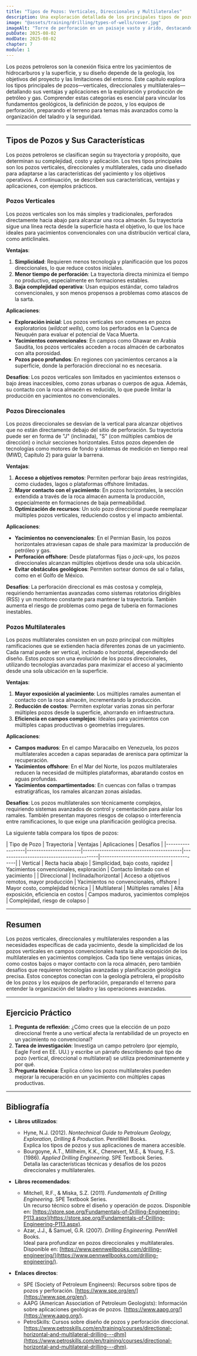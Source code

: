 ```yaml
---
title: "Tipos de Pozos: Verticales, Direccionales y Multilaterales"
description: Una exploración detallada de los principales tipos de pozos petroleros—verticales, direccionales y multilaterales—enfocada en sus ventajas, aplicaciones y desafíos. Este capítulo conecta la geología y los propósitos de los pozos con las estrategias de perforación y los equipos utilizados.
image: "@assets/training/drilling/types-of-wells/cover.jpg"
imageAlt: "Torre de perforación en un paisaje vasto y árido, destacando su imponente estructura"
pubDate: 2025-08-02
modDate: 2025-08-02
chapter: 7
module: 1
---
```


Los pozos petroleros son la conexión física entre los yacimientos de hidrocarburos y la superficie, y su diseño depende de la geología, los objetivos del proyecto y las limitaciones del entorno. Este capítulo explora los tipos principales de pozos—verticales, direccionales y multilaterales—detallando sus ventajas y aplicaciones en la exploración y producción de petróleo y gas. Comprender estas categorías es esencial para vincular los fundamentos geológicos, la definición de pozos, y los equipos de perforación, preparando el terreno para temas más avanzados como la organización del taladro y la seguridad.

---

## Tipos de Pozos y Sus Características

Los pozos petroleros se clasifican según su trayectoria y propósito, que determinan su complejidad, costo y aplicación. Los tres tipos principales son los pozos verticales, direccionales y multilaterales, cada uno diseñado para adaptarse a las características del yacimiento y los objetivos operativos. A continuación, se describen sus características, ventajas y aplicaciones, con ejemplos prácticos.

### Pozos Verticales

Los pozos verticales son los más simples y tradicionales, perforados directamente hacia abajo para alcanzar una roca almacén. Su trayectoria sigue una línea recta desde la superficie hasta el objetivo, lo que los hace ideales para yacimientos convencionales con una distribución vertical clara, como anticlinales.

**Ventajas**:

1. **Simplicidad**: Requieren menos tecnología y planificación que los pozos direccionales, lo que reduce costos iniciales.
2. **Menor tiempo de perforación**: La trayectoria directa minimiza el tiempo no productivo, especialmente en formaciones estables.
3. **Baja complejidad operativa**: Usan equipos estándar, como taladros convencionales, y son menos propensos a problemas como atascos de la sarta.

**Aplicaciones**:

- **Exploración inicial**: Los pozos verticales son comunes en pozos exploratorios (*wildcat wells*), como los perforados en la Cuenca de Neuquén para evaluar el potencial de Vaca Muerta.
- **Yacimientos convencionales**: En campos como Ghawar en Arabia Saudita, los pozos verticales acceden a rocas almacén de carbonatos con alta porosidad.
- **Pozos poco profundos**: En regiones con yacimientos cercanos a la superficie, donde la perforación direccional no es necesaria.

**Desafíos**: Los pozos verticales son limitados en yacimientos extensos o bajo áreas inaccesibles, como zonas urbanas o cuerpos de agua. Además, su contacto con la roca almacén es reducido, lo que puede limitar la producción en yacimientos no convencionales.

### Pozos Direccionales

Los pozos direccionales se desvían de la vertical para alcanzar objetivos que no están directamente debajo del sitio de perforación. Su trayectoria puede ser en forma de "J" (inclinada), "S" (con múltiples cambios de dirección) o incluir secciones horizontales. Estos pozos dependen de tecnologías como motores de fondo y sistemas de medición en tiempo real (MWD, Capítulo 2) para guiar la barrena.

**Ventajas**:

1. **Acceso a objetivos remotos**: Permiten perforar bajo áreas restringidas, como ciudades, lagos o plataformas offshore limitadas.
2. **Mayor contacto con el yacimiento**: En pozos horizontales, la sección extendida a través de la roca almacén aumenta la producción, especialmente en formaciones de baja permeabilidad.
3. **Optimización de recursos**: Un solo pozo direccional puede reemplazar múltiples pozos verticales, reduciendo costos y el impacto ambiental.

**Aplicaciones**:

- **Yacimientos no convencionales**: En el Permian Basin, los pozos horizontales atraviesan capas de shale para maximizar la producción de petróleo y gas.
- **Perforación offshore**: Desde plataformas fijas o *jack-ups*, los pozos direccionales alcanzan múltiples objetivos desde una sola ubicación.
- **Evitar obstáculos geológicos**: Permiten sortear domos de sal o fallas, como en el Golfo de México.

**Desafíos**: La perforación direccional es más costosa y compleja, requiriendo herramientas avanzadas como sistemas rotatorios dirigibles (RSS) y un monitoreo constante para mantener la trayectoria. También aumenta el riesgo de problemas como pega de tubería en formaciones inestables.

### Pozos Multilaterales

Los pozos multilaterales consisten en un pozo principal con múltiples ramificaciones que se extienden hacia diferentes zonas de un yacimiento. Cada ramal puede ser vertical, inclinado o horizontal, dependiendo del diseño. Estos pozos son una evolución de los pozos direccionales, utilizando tecnologías avanzadas para maximizar el acceso al yacimiento desde una sola ubicación en la superficie.

**Ventajas**:

1. **Mayor exposición al yacimiento**: Los múltiples ramales aumentan el contacto con la roca almacén, incrementando la producción.
2. **Reducción de costos**: Permiten explotar varias zonas sin perforar múltiples pozos desde la superficie, ahorrando en infraestructura.
3. **Eficiencia en campos complejos**: Ideales para yacimientos con múltiples capas productivas o geometrías irregulares.

**Aplicaciones**:

- **Campos maduros**: En el campo Maracaibo en Venezuela, los pozos multilaterales acceden a capas separadas de arenisca para optimizar la recuperación.
- **Yacimientos offshore**: En el Mar del Norte, los pozos multilaterales reducen la necesidad de múltiples plataformas, abaratando costos en aguas profundas.
- **Yacimientos compartimentados**: En cuencas con fallas o trampas estratigráficas, los ramales alcanzan zonas aisladas.

**Desafíos**: Los pozos multilaterales son técnicamente complejos, requiriendo sistemas avanzados de control y cementación para aislar los ramales. También presentan mayores riesgos de colapso o interferencia entre ramificaciones, lo que exige una planificación geológica precisa.

La siguiente tabla compara los tipos de pozos:

<div class="table-wrapper">
| Tipo de Pozo | Trayectoria       | Ventajas                              | Aplicaciones                          | Desafíos                              |
|------------------|-----------------------|------------------------------------------|------------------------------------------|------------------------------------------|
| Vertical         | Recta hacia abajo     | Simplicidad, bajo costo, rapidez         | Yacimientos convencionales, exploración  | Contacto limitado con el yacimiento       |
| Direccional      | Inclinada/horizontal  | Acceso a objetivos remotos, mayor producción | Yacimientos no convencionales, offshore | Mayor costo, complejidad técnica         |
| Multilateral     | Múltiples ramales     | Alta exposición, eficiencia en costos   | Campos maduros, yacimientos complejos    | Complejidad, riesgo de colapso           |
</div>

---

## Resumen

Los pozos verticales, direccionales y multilaterales responden a las necesidades específicas de cada yacimiento, desde la simplicidad de los pozos verticales en campos convencionales hasta la alta exposición de los multilaterales en yacimientos complejos. Cada tipo tiene ventajas únicas, como costos bajos o mayor contacto con la roca almacén, pero también desafíos que requieren tecnologías avanzadas y planificación geológica precisa. Estos conceptos conectan con la geología petrolera, el propósito de los pozos y los equipos de perforación, preparando el terreno para entender la organización del taladro y las operaciones avanzadas.

---

## Ejercicio Práctico

1. **Pregunta de reflexión**: ¿Cómo crees que la elección de un pozo direccional frente a uno vertical afecta la rentabilidad de un proyecto en un yacimiento no convencional?
2. **Tarea de investigación**: Investiga un campo petrolero (por ejemplo, Eagle Ford en EE. UU.) y escribe un párrafo describiendo qué tipo de pozo (vertical, direccional o multilateral) se utiliza predominantemente y por qué.
3. **Pregunta técnica**: Explica cómo los pozos multilaterales pueden mejorar la recuperación en un yacimiento con múltiples capas productivas.

---

## Bibliografía

- **Libros utilizados**:
  - Hyne, N.J. (2012). *Nontechnical Guide to Petroleum Geology, Exploration, Drilling & Production*. PennWell Books.  
    Explica los tipos de pozos y sus aplicaciones de manera accesible.
  - Bourgoyne, A.T., Millheim, K.K., Chenevert, M.E., & Young, F.S. (1986). *Applied Drilling Engineering*. SPE Textbook Series.  
    Detalla las características técnicas y desafíos de los pozos direccionales y multilaterales.

- **Libros recomendados**:
  - Mitchell, R.F., & Miska, S.Z. (2011). *Fundamentals of Drilling Engineering*. SPE Textbook Series.  
    Un recurso técnico sobre el diseño y operación de pozos. Disponible en: [https://store.spe.org/Fundamentals-of-Drilling-Engineering-P113.aspx](https://store.spe.org/Fundamentals-of-Drilling-Engineering-P113.aspx).
  - Azar, J.J., & Samuel, G.R. (2007). *Drilling Engineering*. PennWell Books.  
    Ideal para profundizar en pozos direccionales y multilaterales. Disponible en: [https://www.pennwellbooks.com/drilling-engineering/](https://www.pennwellbooks.com/drilling-engineering/).

- **Enlaces directos**:
  - SPE (Society of Petroleum Engineers): Recursos sobre tipos de pozos y perforación. [https://www.spe.org/en/](https://www.spe.org/en/).
  - AAPG (American Association of Petroleum Geologists): Información sobre aplicaciones geológicas de pozos. [https://www.aapg.org/](https://www.aapg.org/).
  - PetroSkills: Cursos sobre diseño de pozos y perforación direccional. [https://www.petroskills.com/en/training/courses/directional-horizontal-and-multilateral-drilling---dhm](https://www.petroskills.com/en/training/courses/directional-horizontal-and-multilateral-drilling---dhm).
